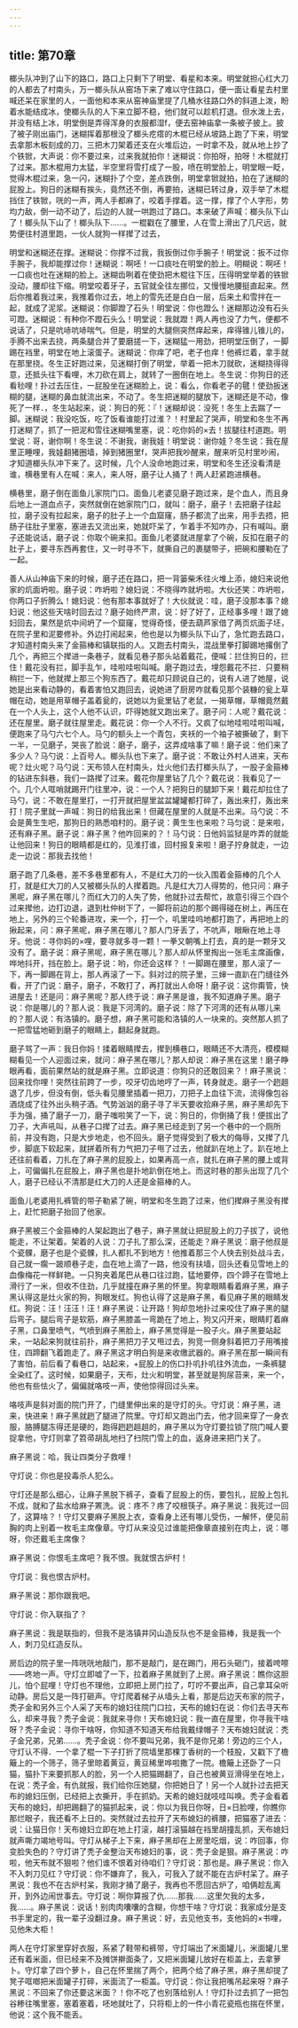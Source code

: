 ```yaml
---
---
---
```

title: 第70章
---






榔头队冲到了山下的路口，路口上只剩下了明堂、看星和本来。明堂就担心红大刀的人都去了村南头，万一榔头队从窑场下来了难以守住路口，便一面让看星去村里喊还呆在家里的人，一面他和本来从窑神庙里提了几桶水往路口外的斜道上泼，盼着水能结成冰，使榔头队的人下来立脚不稳，他们就可以趁机打退。但水泼上去，并没有结上冰，明堂倒是弄得浑身的衣服都湿f，便去窑神庙拿一条被子披上。披了被子刚出庙门，迷糊挥着那根没了榔头疙瘩的木棍已经从坡路上跑了下来，明堂去拿那木板刻成的刀，三把木刀架着还支在火堆后边，一时拿不及，就从地上抄了个铁锨，大声说：你不要过来，过来我就拍你！迷糊说：你拍呀，拍呀！木棍就打了过来。那木棍用力太猛，半空里将雪打成了一股，喷在明堂脸上，明堂眼一眨，觉得木棍过来，急一闪，迷糊扑了个空，差点跌倒，明堂拿锨就拍，拍在了迷糊的屁股上。狗日的迷糊有挨头，竟然还不倒，再要拍，迷糊已转过身，双手举了木棍挡住了铁锨，咣的一声，两人手都麻了，咬着手撑着。这一撑，撑了个人字形，势均力敌，倒一动不动了，后边的人就一哄跑过了路口。本来破了声喊：榔头队下山了！榔头队下山了！榔头队下……。一棍戳在了腰里，人在雪上滑出了几尺远，就势便往村道里跑，一伙人就狗一样撵了过去，

明堂和迷糊还在撑。迷糊说：你撑不过我，我扳倒过你手腕子！明堂说：扳不过你手腕子，我却能撑过你！迷糊说：啊呸！一口痰吐在明堂的脸上。明糊说：啊呸！一口痰也吐在迷糊的脸上。迷糊齿咧着在使劲把木棍往下压，压得明堂举着的铁锨没动，腰却往下缩。明堂咬着牙子，五官就全往左挪位，又慢慢地腰挺直起来。然后你推着我过来，我推着你过去，地上的雪先还是白白一层，后来土和雪拌在一起，就成了泥浆。迷糊说：你脚蹬了石头！明堂说：你也蹬么！迷糊那边没有石头可蹬。迷糊说：有种你不蹬石头么！明堂说：我就蹬！两人再也没了力气，便都不说话了，只是吭哧吭哧喘气。但是，明堂的大腿侧突然痒起来，痒得锥儿锥儿的，手腾不出来去挠，两条腿合并了要磨搓一下，迷糊猛一用劲，把明堂压倒了，一脚踢在裆里，明堂在地上滚蛋子。迷糊说：你痒了吧，老子也痒！他裤烂着，拿手就在那里挠。冬生正好跑过来，见迷糊打倒了明堂，举着一把木刀就砍，迷糊挠得得意，还抵头往下看哩，木刀砍在肩上，就转了一圈倒在地上。冬生说：你狗日的还看毜哩！扑过去压住，一屁股坐在迷糊脸上，说：看么，你看老子的毽！使劲扳迷糊的腿，迷糊的鼻血就流出来，不动了。冬生把迷糊的腿放下，迷糊还是不动，像死了一样．，冬生站起来，说：狗日的死：『！迷糊却说：没死！冬生上去踹了一脚。迷糊说：我没吃饭，吃了饭看谁能打过淮？！村里起了哭声，明堂和冬生不再打迷糊了，抓了一把泥和雪往迷糊嘴里塞，说：吃你妈的×去！拔腿往村道跑。明堂说：哥，谢你啊！冬生说：不谢我，谢我娃！明堂说：谢你娃？冬生说：我在屋里正睡哩，我娃翻猪圈墙，掉到猪圈里f，哭声把我吵醒来，醒来听见村里吵闹，才知道榔头队冲下来了。这时候，几个人没命地跑过来，明堂和冬生还没看清是谁，横巷里有人在喊：来人，来人呀，磨子让人捅了！两人赶紧跑进横巷。

横巷里，磨子倒在面鱼儿家院门口。面鱼儿老婆见磨子跑过来，是个血人，而且身后地上一道血点子，突然就倒在她家院门口，就叫：磨子，磨子！去把磨子往起拉，磨子没有拉起来，磨子的肚子上一个血窟窿，肠子都流了出来，用手去捂，把肠子往肚子里塞，塞进去又流出来，她就吓呆了，乍着手不知咋办，只有喊叫。磨子还能说话，磨子说：你取个碗来扣。面鱼儿老婆就进屋拿了个碗，反扣在磨子的肚子上，要寻东西再套住，又一时寻不下，就撕自己的裹腿带子，把碗和腰勒在了一起。

善人从山神庙下来的时候，磨子还在路口，把一背篓柴禾往火堆上添，媳妇来说他家的炕面坍啦。磨子说：咋坍啦？媳妇说：不晓得咋就坍啦。大伙还笑：咋坍啦，你两口子折腾么！媳妇说：他有那本事就好了！大伙就说：哇，磨子没那本事？媳妇说：他这些天啥时回去过？磨子始终严肃，说：好了好了，正经事多哩！跟了媳妇回去，果然是炕中间坍了一个窟窿，觉得奇怪，便去葫芦家借了两页炕面子坯，在院子里和泥要修补。外边打闹起来，他也是以为榔头队下山了，急忙跑去路口，才知道村南头来了金箍棒和镇联指的人。又跑去村南头，混战里拳打脚踢地撂倒了几个，再把三个撵进一条巷子，就看见巷子那头站着戴花，便喊：拦住狗日的，拦住！戴花没有拦，脚手乱乍，哇啦哇啦叫喊。磨子跑过去，埋怨戴花不拦．只要稍稍拦一下，他就撵上那三个狗东西了。戴花却只顾说自己的，说有人进了她屋，说她是出来看动静的，看着害怕又跑回去，说她进了厨房咋就看见那个装糠的瓮上草帽在动，她是用草帽子盖着瓮的，说她以为瓮里钻了老鼠，一揭草帽，草帽竟然戴在一个人头上，这个人他不认识，吓得她就又跑出来了。磨子问：人呢？戴花说：还在屋里。磨子就往屋里走。戴花说：你一个人不行。又疯了似地哇啦哇啦叫喊，便跑来了马勺六七个人。马勺的额头上一个青包，夹袄的一个袖子被撕破了，剩下一半，一见磨子，哭丧了脸说：磨子，磨子，这弄成啥事了嘛！磨子说：他们来了多少人？马勺说：上百号人。榔头队也下来了。磨子说：不敢让外村人进来，天布呢？灶火呢？马勺说：天布领人在村南头，灶火他们去打榔头队了，一股子金箍棒的钻进东斜巷，我们一路撵了过来。戴花你屋里钻了几个？戴花说：我看见了一个。几个人哐哨就踢开门往里冲，说：一个人？把狗日的腿卸下来！戴花却拉住了马勺，说：不敢在屋里打，一打开就把屋里盆盆罐罐都打碎了，轰出来打，轰出来打！院子里就一声喊：狗日的给我出来！但藏在屋里的人就是不出来。马勺说：不会是黄生生吧，那狗日的熟悉咱村的。磨子说：黄生生也来啦？马匀说：是来啦，还有麻子黑。磨子说：麻子黑？他咋回来的？！马勺说：日他妈监狱是咋弄的就能让他回来！狗日的眼睛都是红的，见淮打谁，回村报复来啦！磨子拧身就走，一边走一边说：那我去找他！

磨子跑了几条巷，差不多巷里都有人，不是红大刀的一伙入围着金箍棒的几个人打，就是红大刀的人又被榔头队的人撵着跑。凡是红大刀人得势的，他只问：麻子黑呢，麻子黑在哪儿？而红大刀的人失了势，他就扑过去帮忙，故意引得三个四个过来撵他，边打边退，退到杜仲树下了，一脚将前边的那个踢得碰在树上，再压在地上，另外的三个轮番进攻，来一个，打一个，叽里哇呜地都打跑了，再把地上的揪起来，问：麻子黑呢，麻子黑在哪儿？那人门牙丢了，不吭声，眼瞅在地上寻牙。他说：寻你妈的×哩，要寻就多寻一颗！一拳又朝嘴上打去，真的是一颗牙又没有了。磨子说：麻子黑呢，麻子黑在哪儿？那人却从怀里掏出一张毛主席画像，哗地抖开，挡在脸上。磨子说：哟，你还会这样？！一脚踢在腰里，那人滚了一下，再一脚踢在背上，那人再滚了一下。斜对过的院子里，三婶一直趴在门缝往外看，开了门说：磨子，磨子，不敢打了，再打就出人命呀！磨子说：这你甭管，快进屋去！还是问：麻子黑呢？那人终于说：麻子黑是谁，我不知道麻子黑。磨子说：你是哪儿的？那人说：我是下河湾的。磨子说：除了下河湾的还有从哪儿来的？那人说：有洛镇的。磨子想，麻子黑可能和洛镇的人一块来的。突然那人抓了一把雪猛地砸到磨子的眼睛上，翻起身就跑。

磨子骂了一声：我日你妈！揉着眼睛撵去，撵到横巷口，眼睛还不大清亮，模模糊糊看见一个人迎面过来，就问：麻子黑在哪儿？那人却说：麻子黑在这里！磨子睁眼再看，面前果然站的就是麻子黑。立即说道：你狗只的还敢回来？！麻子黑说：回来找你哩！突然往前跨了一步，咬牙切齿地哼了一声，转身就走。磨子一个趔趄退了几步，但没有倒，低头看见腰里插着一把刀，刀把子上血往下流，流得像包谷酒烧成了往外出头稍子酒。气势汹汹的磨子寻了半天要收拾麻子黑，麻子黑却先下手为强，捅了磨子一刀，磨子嗤啦笑了一下，说：狗日的，你倒捅了我！便拔出了刀子，大声吼叫，从巷子口撵了过去。麻子黑已经走到了另一个巷中的一个厕所前，并没有跑，只是大步地走，也不回头。磨子觉得受到了极大的侮辱，又撵了几步，脚底下软起来，就拼着所有力气把刀子甩了过去，他就趴在地上了。趴在地上还往前看着，刀扎在了麻子黑的屁股上，如果再高一点，就扎在麻子黑的腰上或背上，可偏偏扎在屁股上，麻子黑也是扑地趴倒在地上。而这时巷的那头出现了几个人，磨子已经认不清那是红大刀的人还是金箍棒的人。

面鱼儿老婆用扎裤管的带子勒紧了碗，明堂和冬生跑了过来，他们撵麻子黑没有撵上，赶忙把磨子抬回了他家。

麻子黑被三个金箍棒的人架起跑出了巷子，麻子黑就让把屁股上的刀子拔了，说他能走，不让架着。架着的人说：刀子扎了那么深，还能走？麻子黑说：磨子他叔是个瓷髁，磨子也是个瓷髁，扎人都扎不到地方！他推着那三个人快去别处战斗去，自己就一瘸一跛顺巷子走，血在地上滴了一路，他没有扶墙，回头还看见雪地上的血像梅花一样鲜艳。一只狗夹着尾巴从巷口往过跑，猛地要停，四个蹄子在雪地上滑行了一米，但收不住劲，几乎就撞在麻子黑的怀里。狗拿眼睛看着麻子黑，麻子黑认得这是灶火家的狗，狗眼发红。狗也认得了这是麻子黑，看见麻子黑的眼睛发红。狗说：汪！汪汪！汪！麻子黑说：让开路！狗却忽地扑过来咬住了麻子黑的腿后弯子。腿后弯子是软筋，麻子黑膝盖一弯跪在了地上，狗又闪开来，眼睛盯着麻子黑，口鼻里喷气，气喷到麻子黑脸上，麻子黑觉得是一股子火。麻子黑要站起来，一站起来狗就往前扑，麻子黑把刀子又甩过去，狗竞一侧身斜着把刀子用嘴接住，四蹄翻飞着跑走了。麻子黑这才明白狗是来收缴武器的。麻子黑在那一瞬间有了害怕，前后看了看巷口，站起来，+屁股上的伤口扑叽扑叽往外流血，一条裤腿全染红了。这时候，如果磨子，天布，灶火和明堂，甚至就是狗尿苔来，来一个，他也有些怯火了，偏偏就咯吱一声，使他惊得回过头来。

咯吱声是斜对面的院门开了，门缝里伸出来的是守灯的头。守灯说：麻子黑，进来，快进来！麻子黑就趔了腿进了院里。守灯却又跑出门去，他才回来穿了一身衣服，胳膊腿冻得还是硬的，跑得趔趔趄趄的，麻子黑以为守灯要拉锁了院门喊人要捉拿他，守灯则拿了笤帚胡乱地扫了扫院门雪上的血，返身进来把门关了。

麻子黑说：哈，我让四类分子救哩！

守灯说：你也是投毒杀人犯么。

守灯还是那么细心，让麻子黑脱下裤子，查看了屁股上的伤，要包扎，屁股上包扎不成，就和了盐水给麻子罴洗。说：疼不？疼了咬根筷子。麻子黑说：我死过一回了，这算啥？！守灯又要麻子黑脱上衣，查看身上还有哪儿受伤，一解怀，便见前胸的肉上别着一枚毛主席像章。守灯从来没见过谁能把像章直接别在肉上，说：哪呀，你还戴毛主席像？

麻子黑说：你恨毛主席吧？我不恨。我就恨古炉村！

守灯说：我也恨古炉村。

麻子黑说：那你跟我吧。

守灯说：你入联指了？

麻子黑说：我是联指的，但我不是洛镇井冈山造反队也不是金箍棒，我是我一个人，刺刀见红造反队。

房后边的院子里一阵咣咣地敲门，那不是敲门，是在踢门，用石头砸门，接着咵嚓——咚地一声。守灯立即嘘了一下，拉着麻子黑就到了上房。麻子黑说：瞧你这胆儿，怕个屁哩！守灯也不理他，立即把上房门拉了，叮咛不要出声，自己拿耳朵听动静。房后又是一阵打砸声。守灯爬着梯子从墙头上看，那是后边天布家的院子，秃子金和另外三个人采了天布的媳妇往院门口拉，天布的媳妇在说：你们去寻天布么，却来寻我？秃子金说：我就来寻你！天布媳妇说：我一直在屋里，你寻我干啥呀？秃子金说：寻你干啥呀，你知道不知道天布给我戴绿帽子？天布媳妇就说：秃子金兄弟，兄弟……。秃子金说：你不要叫兄弟，我不是你兄弟！旁边的三个人，守灯认不得．一个拿了棍一下子打折了院墙里那棵丁香树的一个枝股，又戳下了檐簸上的一个筛子，筛子里晾着黄豆，黄豆稀里哗啦撒了一院。檐簸上还卧了一只猫，猫扑下来要抓那人的脸，另一个人把猫踢翻了，自己也被黄豆滑得坐在地上，在说：秃子金，有仇就报，我们给你压她腿，你把她日了！另一个人就扑过去把天布的媳妇压倒，已经把上衣撕开，手在抓奶。天希的媳妇就吱哇叫唤。秃子金看着天布的媳妇，却把踢翻了的猫抓起来，说：你以为我日你呀，日×日脸哩，你瞧你那烂眼子，我还看不上日的。突然就过去拉开了天布媳妇的裤腰，把猫塞了进去：说：让猫日你！天布媳妇立即在地上打滚，越打滚猫越在裆里胡撞乱抓，天布媳妇就声嘶力竭地号叫。守灯从梯子上下来，麻子黑却在上房里吃烟，说：咋回事，你变脸失色的？守灯讲了秃子金整治天布媳妇的事，说：秃子金是狠。麻子黑说：咋啦，他天布就不狠啦？他们谁不恨着对待咱们？守灯说：那也是。麻子黑说：你入不入刺刀见红？守灯说：你不嫌弃了，我入，可我入了就不能在古炉村呆了。麻子黑说：我也不在古炉村呆，我刚才捅了磨子，我再也不愿回古炉了，咱俩趁乱离开，到外边闹世事去。守灯说：啊你算报了仇……那我……这里欠我的太多，我……。麻子黑说：说话！别肉肉囔囔的含糊，你想干啥？守灯说：我家成分是支书手里定的，我一辈子没翻过身。麻子黑说：好，去见他支书，支他妈的×书哩，见他朱大柜！

两人在守灯家里穿好衣服，系紧了鞋带和裤带，守灯端出了米面罐儿，米面罐儿里还有着米面，但已经来不及摊饼擀面条了，又把米面罐儿放好在柜盖上，去拿萝卜。守灯拿了四个萝卜，自己在怀里揣了两个，把两个给了麻子黑，麻子黑却提了凳子哐啷把米面罐子打碎，米面流了一柜盖。守灯说：你让我把嘴吊起来呀？麻子黑说：不回来了你还要这米面？！你不吃了也别落给别人！守灯扑过去抓了一把包谷糁往嘴里塞，塞着塞着，呸地就吐了，只将柜上的一件小青花瓷瓶也揣在怀里，他说：这个我不能丢。